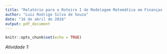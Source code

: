 ```yaml
---
title: "Relatório para o Roteiro I de Modelagem Matemática em Finanças I"
author: "Luiz Rodrigo Silva de Souza"
date: "16 de abril de 2018"
output: pdf_document
---
```


```r
knitr::opts_chunk$set(echo = TRUE)
```

*Atividade 1:* 
